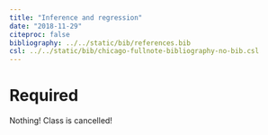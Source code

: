 ```yaml
---
title: "Inference and regression"
date: "2018-11-29"
citeproc: false
bibliography: ../../static/bib/references.bib
csl: ../../static/bib/chicago-fullnote-bibliography-no-bib.csl
---
```


# Required

Nothing! Class is cancelled!
